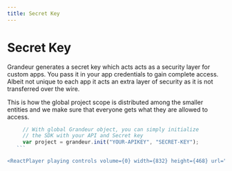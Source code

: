```yaml
---
title: Secret Key
---
```


# Secret Key

Grandeur generates a secret key which acts acts as a security layer for custom apps. You pass it in your app credentials to gain complete access. Albeit not unique to each app it acts an extra layer of security as it is not transferred over the wire. 

This is how the global project scope is distributed among the smaller entities and we make sure that everyone gets what they are allowed to access.

 ```js
      // With global Grandeur object, you can simply initialize 
      // the SDK with your API and Secret key
      var project = grandeur.init("YOUR-APIKEY", "SECRET-KEY");
    ```

<ReactPlayer playing controls volume={0} width={832} height={468} url="/demos/regenerate-secret.webm"/>



